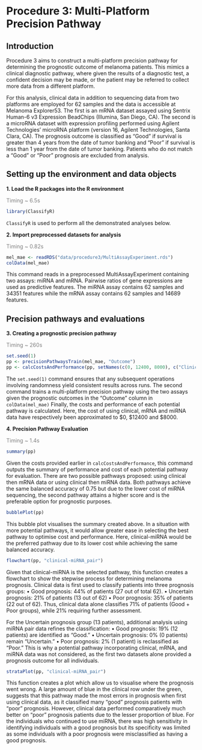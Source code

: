 # Procedure 3: Multi-Platform Precision Pathway

## Introduction

Procedure 3 aims to construct a multi-platform precision pathway for determining the prognostic outcome of melanoma patients. This mimics a clinical diagnostic pathway, where given the results of a diagnostic test, a confident decision may be made, or the patient may be referred to collect more data from a different platform.

For this analysis, clinical data in addition to sequencing data from two platforms are employed for 62 samples and the data is accessible at Melanoma Explorer53. The first is an mRNA dataset assayed using Sentrix Human-6 v3 Expression BeadChips (Illumina, San Diego, CA). The second is a microRNA dataset with expression profiling performed using Agilent Technologies' microRNA platform (version 16, Agilent Technologies, Santa Clara, CA). The prognosis outcome is classified as "Good" if survival is greater than 4 years from the date of tumor banking and “Poor” if survival is less than 1 year from the date of tumor banking. Patients who do not match a “Good” or “Poor” prognosis are excluded from analysis.

## Setting up the environment and data objects

**1. Load the R packages into the R environment**

[Timing \~ 6.5s]{style="color: grey;"}

```r
library(ClassifyR)
```

`ClassifyR` is used to perform all the demonstrated analyses below.

**2. Import preprocessed datasets for analysis**

[Timing \~ 0.82s]{style="color: grey;"}

```r
mel_mae <- readRDS("data/procedure3/MultiAssayExperiment.rds")
colData(mel_mae)
```

This command reads in a preprocessed MultiAssayExperiment containing two assays: miRNA and mRNA. Pairwise ratios of gene expressions are used as predictive features. The miRNA assay contains 62 samples and 34351 features while the mRNA assay contains 62 samples and 14689 features.

## Precision pathways and evaluations
**3. Creating a prognostic precision pathway**

[Timing \~ 260s]{style="color: grey;"}

```r
set.seed(1)
pp <- precisionPathwaysTrain(mel_mae, "Outcome")
pp <- calcCostsAndPerformance(pp, setNames(c(0, 12400, 8000), c("Clinical", "RNA_pair", "miRNA_pair")))
```

The `set.seed(1)` command ensures that any subsequent operations involving randomness yield consistent results across runs. The second command trains a multi-platform precision pathway using the two assays given the prognostic outcomes in the "Outcome" column in `colData(mel_mae)` Finally, the costs and performance of each potential pathway is calculated. Here, the cost of using clinical, mRNA and miRNA data have respectively been approximated to \$0, \$12400 and \$8000.

**4. Precision Pathway Evaluation**

[Timing \~ 1.4s]{style="color: grey;"}

```r
summary(pp)
```

Given the costs provided earlier in `calcCostsAndPerformance`, this command outputs the summary of performance and cost of each potential pathway for evaluation. There are two possible pathways proposed: using clinical then mRNA data or using clinical then miRNA data. Both pathways achieve the same balanced accuracy of 0.75 but due to the lower cost of miRNA sequencing, the second pathway attains a higher score and is the preferable option for prognostic purposes.

```r
bubblePlot(pp)
```

This bubble plot visualises the summary created above. In a situation with more potential pathways, it would allow greater ease in selecting the best pathway to optimise cost and performance. Here, clinical-miRNA would be the preferred pathway due to its lower cost while achieving the same balanced accuracy.

```r
flowchart(pp, "clinical-miRNA_pair")
```

Given that clinical-miRNA is the selected pathway, this function creates a flowchart to show the stepwise process for determining melanoma prognosis. Clinical data is first used to classify patients into three prognosis groups: • Good prognosis: 44% of patients (27 out of total 62). • Uncertain prognosis: 21% of patients (13 out of 62) • Poor prognosis: 35% of patients (22 out of 62). Thus, clinical data alone classifies 71% of patients (Good + Poor groups), while 21% requiring further assessment.

For the Uncertain prognosis group (13 patients), additional analysis using miRNA pair data refines the classification: • Good prognosis: 19% (12 patients) are identified as “Good.” • Uncertain prognosis: 0% (0 patients) remain “Uncertain.” • Poor prognosis: 2% (1 patient) is reclassified as “Poor.” This is why a potential pathway incorporating clinical, mRNA, and miRNA data was not considered, as the first two datasets alone provided a prognosis outcome for all individuals.

```r
strataPlot(pp, "clinical-miRNA_pair")
```

This function creates a plot which allow us to visualise where the prognosis went wrong. A large amount of blue in the clinical row under the green, suggests that this pathway made the most errors in prognosis when first using clinical data, as it classified many "good" prognosis patients with "poor" prognosis. However, clinical data performed comparatively much better on "poor" prognosis patients due to the lesser proportion of blue. For the individuals who continued to use miRNA, there was high sensitivity in identifying individuals with a good prognosis but its specificity was limited as some individuals with a poor prognosis were misclassified as having a good prognosis.
